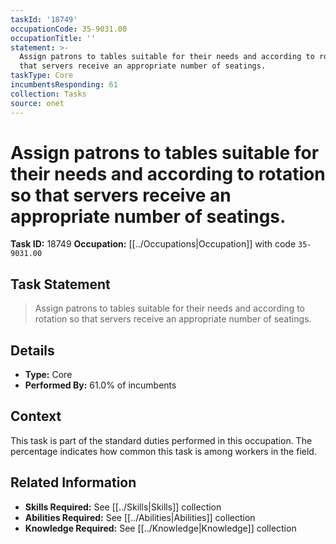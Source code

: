```yaml
---
taskId: '18749'
occupationCode: 35-9031.00
occupationTitle: ''
statement: >-
  Assign patrons to tables suitable for their needs and according to rotation so
  that servers receive an appropriate number of seatings.
taskType: Core
incumbentsResponding: 61
collection: Tasks
source: onet
---
```

# Assign patrons to tables suitable for their needs and according to rotation so that servers receive an appropriate number of seatings.

**Task ID:** 18749
**Occupation:** [[../Occupations|Occupation]] with code `35-9031.00`

## Task Statement

> Assign patrons to tables suitable for their needs and according to rotation so that servers receive an appropriate number of seatings.

## Details

- **Type:** Core
- **Performed By:** 61.0% of incumbents

## Context

This task is part of the standard duties performed in this occupation. The percentage indicates how common this task is among workers in the field.

## Related Information

- **Skills Required:** See [[../Skills|Skills]] collection
- **Abilities Required:** See [[../Abilities|Abilities]] collection
- **Knowledge Required:** See [[../Knowledge|Knowledge]] collection
